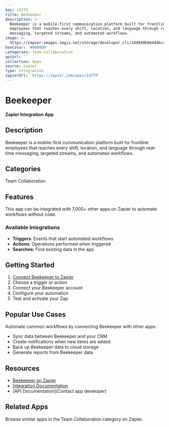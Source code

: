 ```yaml
---
key: 14779
title: Beekeeper
description: >-
  Beekeeper is a mobile-first communication platform built for frontline
  employees that reaches every shift, location, and language through real-time
  messaging, targeted streams, and automated workflows.
image: >-
  https://zapier-images.imgix.net/storage/developer_cli/24d949b9ed44bcc232d30bc34b1efa45_2.png?auto=format%2Ccompress&ixlib=python-3.0.0&q=50
hexColor: '#000000'
categories: Team Collaboration
apiUrl: ''
collection: Apps
source: zapier
type: Integration
zapierUrl: 'https://zapier.com/apps/14779'
---
```

# Beekeeper

**Zapier Integration App**

## Description

Beekeeper is a mobile-first communication platform built for frontline employees that reaches every shift, location, and language through real-time messaging, targeted streams, and automated workflows.

## Categories

Team Collaboration

## Features

This app can be integrated with 7,000+ other apps on Zapier to automate workflows without code.

### Available Integrations

- **Triggers**: Events that start automated workflows
- **Actions**: Operations performed when triggered
- **Searches**: Find existing data in the app

## Getting Started

1. [Connect Beekeeper to Zapier](https://zapier.com/apps/14779)
2. Choose a trigger or action
3. Connect your Beekeeper account
4. Configure your automation
5. Test and activate your Zap

## Popular Use Cases

Automate common workflows by connecting Beekeeper with other apps:

- Sync data between Beekeeper and your CRM
- Create notifications when new items are added
- Back up Beekeeper data to cloud storage
- Generate reports from Beekeeper data

## Resources

- [Beekeeper on Zapier](https://zapier.com/apps/14779)
- [Integration Documentation](https://zapier.com/apps/14779/integrations)
- [API Documentation](Contact app developer)

## Related Apps

Browse similar apps in the Team Collaboration category on Zapier.
